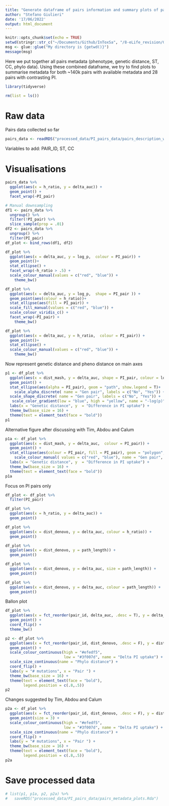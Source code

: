 ```yaml
---
title: "Generate dataframe of pairs information and summary plots of pairs metadata"
author: "Stefano Giulieri"
date: '17/06/2022'
output: html_document
---
```


```r
knitr::opts_chunk$set(echo = TRUE)
setwd(stringr::str_c("~/Documents/Github/InToxSa", "/8-eLife_revision/Genetic_pairs"))
msg <- glue::glue("My directory is {getwd()}")
message(msg)
```

Here we put together all pairs metadata (phenotype, genetic distance, ST, CC, phylo data). Using these combined dataframe, we try to find plots to summarise metadata for both ~140k pairs with available metadata and 28 pairs with contrasting PI.

```r
library(tidyverse)

rm(list = ls())
```

# Raw data

Pairs data collected so far

```r
pairs_data <- readRDS("processed_data/PI_pairs_data/pairs_description_with_phylo_dataframe.Rda")
```

Variables to add: PAIR_ID, ST, CC

# Visualisations

```r
pairs_data %>%
  ggplot(aes(x = h_ratio, y = delta_auc)) +
  geom_point() +
  facet_wrap(~PI_pair)

# Manual downsampling
df1 <- pairs_data %>%
  ungroup() %>%
  filter(!PI_pair) %>%
  slice_sample(prop = .01)
df2 <- pairs_data %>%
  ungroup() %>%
  filter(PI_pair) 
df_plot <- bind_rows(df1, df2)

df_plot %>%
  ggplot(aes(x = delta_auc, y = log_p,  colour = PI_pair)) +
  geom_point()+
  stat_ellipse() +
  facet_wrap(~h_ratio > .5) +
  scale_colour_manual(values = c("red", "blue")) +
    theme_bw()

df_plot %>%
  ggplot(aes(x = delta_auc, y = log_p,  shape = PI_pair )) +
  geom_point(aes(colour = h_ratio))+
  stat_ellipse(aes(fill = PI_pair)) +
  scale_fill_manual(values = c("red", "blue")) +
  scale_colour_viridis_c() +
  facet_wrap(~PI_pair) +
    theme_bw()

df_plot %>%
  ggplot(aes(x = delta_auc, y = h_ratio,  colour = PI_pair)) +
  geom_point()+
  stat_ellipse() +
  scale_colour_manual(values = c("red", "blue")) +
    theme_bw()
```

Now represent genetic distance and pheno distance on main axes

```r
p1 <- df_plot %>%
  ggplot(aes(x = dist_mash, y = delta_auc, shape = PI_pair, colour = log_p)) +
  geom_point() +
  stat_ellipse(aes(alpha = PI_pair), geom = "path", show.legend = T)+
    scale_alpha_discrete( name = "Gen pair", labels = c("No", "Yes")) +
  scale_shape_discrete( name = "Gen pair", labels = c("No", "Yes")) +
   scale_color_gradient(low = "blue", high = "yellow", name = "-log(p)") +
  labs(x = "Genetic distance", y  = "Difference in PI uptake") +
  theme_bw(base_size = 16) +
  theme(text = element_text(face = "bold"))
p1
```

Alternative figure after discussing with Tim, Abdou and Calum

```r
p1a <- df_plot %>%
  ggplot(aes(x = dist_mash, y = delta_auc,  colour = PI_pair)) +
  geom_point() +
  stat_ellipse(aes(colour = PI_pair, fill = PI_pair), geom = "polygon", alpha = .3, show.legend = F)+
    scale_colour_manual( values = c("red", "blue"), name = "Gen pair", labels = c("No", "Yes")) +
  labs(x = "Genetic distance", y  = "Difference in PI uptake") +
  theme_bw(base_size = 16) +
  theme(text = element_text(face = "bold"))
p1a
```


Focus on PI pairs only

```r
df_plot <- df_plot %>%
  filter(PI_pair)

df_plot %>%
  ggplot(aes(x = h_ratio, y = delta_auc)) +
  geom_point()

df_plot %>%
  ggplot(aes(x = dist_denovo, y = delta_auc, colour = h_ratio)) +
  geom_point()

df_plot %>%
  ggplot(aes(x = dist_denovo, y = path_length)) +
  geom_point()

df_plot %>%
  ggplot(aes(x = dist_denovo, y = delta_auc, size = path_length)) +
  geom_point()

df_plot %>%
  ggplot(aes(x = dist_denovo, y = delta_auc, colour = path_length)) +
  geom_point()
```

Ballon plot

```r
df_plot %>%
  ggplot(aes(x = fct_reorder(pair_id, delta_auc, .desc = T), y = delta_auc, size = dist_denovo, colour = path_length)) +
  geom_point() +
  coord_flip() +
  theme_bw()

p2 <- df_plot %>%
  ggplot(aes(x = fct_reorder(pair_id, dist_denovo, .desc = F), y = dist_denovo, size = path_length, colour = delta_auc)) +
  geom_point() +
  scale_colour_continuous(high = "#efedf5", 
                          low = "#3f007d", name = "Delta PI uptake") +
  scale_size_continuous(name = "Phylo distance") +
  coord_flip() +
  labs(y = "# mutations", x = "Pair ") +
  theme_bw(base_size = 16) +
  theme(text = element_text(face = "bold"),
        legend.position = c(.8,.5))
p2
```

Changes suggested by Tim, Abdou and Calum

```r
p2a <- df_plot %>%
  ggplot(aes(x = fct_reorder(pair_id, dist_denovo, .desc = F), y = dist_denovo, colour = delta_auc)) +
  geom_point(size = 3) +
  scale_colour_continuous(high = "#efedf5", 
                          low = "#3f007d", name = "Delta PI uptake") +
  scale_size_continuous(name = "Phylo distance") +
  coord_flip() +
  labs(y = "# mutations", x = "Pair ") +
  theme_bw(base_size = 16) +
  theme(text = element_text(face = "bold"),
        legend.position = c(.8,.5))
p2a
```


# Save processed data

```r
# list(p1, p1a, p2, p2a) %>%
#   saveRDS("processed_data/PI_pairs_data/pairs_metadata_plots.Rda")
```

